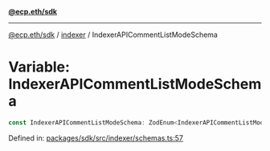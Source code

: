 [**@ecp.eth/sdk**](../../index.mdx)

***

[@ecp.eth/sdk](/sdk-reference/index.mdx) / [indexer](/sdk-reference/indexer/index.mdx) / IndexerAPICommentListModeSchema

# Variable: IndexerAPICommentListModeSchema

```ts
const IndexerAPICommentListModeSchema: ZodEnum<IndexerAPICommentListModeSchemaType>;
```

Defined in: [packages/sdk/src/indexer/schemas.ts:57](https://github.com/ecp-eth/comments-monorepo/blob/main/packages/sdk/src/indexer/schemas.ts#L57)
